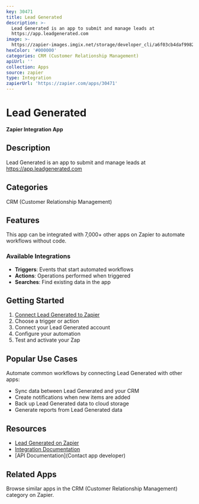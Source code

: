 ```yaml
---
key: 30471
title: Lead Generated
description: >-
  Lead Generated is an app to submit and manage leads at
  https://app.leadgenerated.com
image: >-
  https://zapier-images.imgix.net/storage/developer_cli/a6f03cb4daf9982b0f7b3c4758120048.png?auto=format%2Ccompress&ixlib=python-3.0.0&q=50
hexColor: '#000000'
categories: CRM (Customer Relationship Management)
apiUrl: ''
collection: Apps
source: zapier
type: Integration
zapierUrl: 'https://zapier.com/apps/30471'
---
```

# Lead Generated

**Zapier Integration App**

## Description

Lead Generated is an app to submit and manage leads at https://app.leadgenerated.com

## Categories

CRM (Customer Relationship Management)

## Features

This app can be integrated with 7,000+ other apps on Zapier to automate workflows without code.

### Available Integrations

- **Triggers**: Events that start automated workflows
- **Actions**: Operations performed when triggered
- **Searches**: Find existing data in the app

## Getting Started

1. [Connect Lead Generated to Zapier](https://zapier.com/apps/30471)
2. Choose a trigger or action
3. Connect your Lead Generated account
4. Configure your automation
5. Test and activate your Zap

## Popular Use Cases

Automate common workflows by connecting Lead Generated with other apps:

- Sync data between Lead Generated and your CRM
- Create notifications when new items are added
- Back up Lead Generated data to cloud storage
- Generate reports from Lead Generated data

## Resources

- [Lead Generated on Zapier](https://zapier.com/apps/30471)
- [Integration Documentation](https://zapier.com/apps/30471/integrations)
- [API Documentation](Contact app developer)

## Related Apps

Browse similar apps in the CRM (Customer Relationship Management) category on Zapier.
